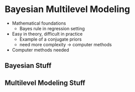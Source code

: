 # Bayesian Multilevel Modeling {#bayesian-modeling}

- Mathematical foundations
  - Bayes rule in regression setting
- Easy in theory, difficult in practice
  - Example of a conjugate priors
  - need more complexity -> computer methods
- Computer methods needed

## Bayesian Stuff

## Multilevel Modeling Stuff
